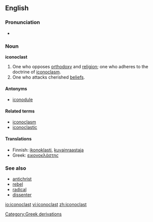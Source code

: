 ==English==

===Pronunciation===
*{{audio|en-us-iconoclast.ogg|Audio (US)}}

===Noun===
'''iconoclast'''

# One who opposes [[orthodoxy]] and [[religion]]; one who adheres to the doctrine of [[iconoclasm]].
# One who attacks cherished [[belief]]s.

====Antonyms====
*[[iconodule]]

====Related terms====
*[[iconoclasm]]
*[[iconoclastic]]

====Translations====
{{top}}
*Finnish: [[ikonoklasti]], [[kuvainraastaja]]
*Greek: [[εικονοκλάστης]]
{{mid}}
{{bottom}}

===See also===
*[[antichrist]]
*[[rebel]]
*[[radical]]
*[[dissenter]]

[[Category:Greek derivations]]

[[io:iconoclast]]
[[vi:iconoclast]]
[[zh:iconoclast]]